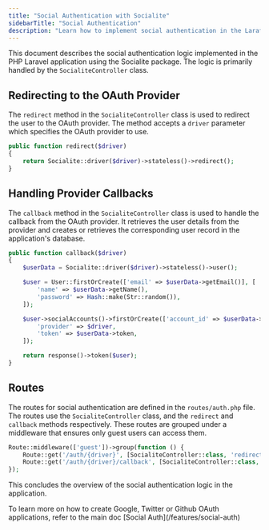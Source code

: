 ```yaml
---
title: "Social Authentication with Socialite"
sidebarTitle: "Social Authentication"
description: "Learn how to implement social authentication in the Larafast API Boilerplate."
---
```


This document describes the social authentication logic implemented in the PHP Laravel application using the Socialite package. The logic is primarily handled by the `SocialiteController` class.

## Redirecting to the OAuth Provider

The `redirect` method in the `SocialiteController` class is used to redirect the user to the OAuth provider. The method accepts a `driver` parameter which specifies the OAuth provider to use.

```php
public function redirect($driver)
{
    return Socialite::driver($driver)->stateless()->redirect();
}
```

## Handling Provider Callbacks

The `callback` method in the `SocialiteController` class is used to handle the callback from the OAuth provider. It retrieves the user details from the provider and creates or retrieves the corresponding user record in the application's database.

```php
public function callback($driver)
{
    $userData = Socialite::driver($driver)->stateless()->user();

    $user = User::firstOrCreate(['email' => $userData->getEmail()], [
        'name' => $userData->getName(),
        'password' => Hash::make(Str::random()),
    ]);

    $user->socialAccounts()->firstOrCreate(['account_id' => $userData->getId()], [
        'provider' => $driver,
        'token' => $userData->token,
    ]);

    return response()->token($user);
}
```

## Routes

The routes for social authentication are defined in the `routes/auth.php` file. The routes use the `SocialiteController` class, and the `redirect` and `callback` methods respectively. These routes are grouped under a middleware that ensures only guest users can access them.

```php
Route::middleware(['guest'])->group(function () {
    Route::get('/auth/{driver}', [SocialiteController::class, 'redirect']);
    Route::get('/auth/{driver}/callback', [SocialiteController::class, 'callback']);
});
```

This concludes the overview of the social authentication logic in the application.

<Note>
    To learn more on how to create Google, Twitter or Github OAuth applications, refer to the main doc [Social Auth](/features/social-auth)
</Note>
